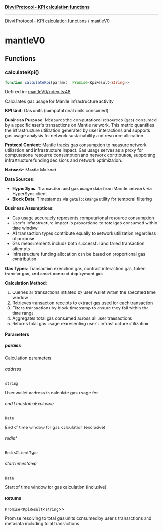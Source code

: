 [**Divvi Protocol - KPI calculation functions**](./README)

---

[Divvi Protocol - KPI calculation functions](./README) / mantleV0

# mantleV0

## Functions

### calculateKpi()

```ts
function calculateKpi(params): Promise<KpiResult<string>>
```

Defined in: [mantleV0/index.ts:48](https://github.com/divvi-xyz/divvi-protocol/blob/main/scripts/calculateKpi/protocols/mantleV0/index.ts#L48)

Calculates gas usage for Mantle infrastructure activity.

**KPI Unit**: Gas units (computational units consumed)

**Business Purpose**: Measures the computational resources (gas) consumed by a specific user's
transactions on Mantle network. This metric quantifies the infrastructure utilization generated by user
interactions and supports gas usage analysis for network sustainability and resource allocation.

**Protocol Context**: Mantle tracks gas consumption to measure network utilization
and infrastructure impact. Gas usage serves as a proxy for computational resource consumption and
network contribution, supporting infrastructure funding decisions and network optimization.

**Network**: Mantle Mainnet

**Data Sources**:

- **HyperSync**: Transaction and gas usage data from Mantle network via HyperSync client
- **Block Data**: Timestamps via `getBlockRange` utility for temporal filtering

**Business Assumptions**:

- Gas usage accurately represents computational resource consumption
- User's infrastructure impact is proportional to total gas consumed within time window
- All transaction types contribute equally to network utilization regardless of purpose
- Gas measurements include both successful and failed transaction attempts
- Infrastructure funding allocation can be based on proportional gas contribution

**Gas Types**: Transaction execution gas, contract interaction gas, token transfer gas, and smart contract deployment gas

**Calculation Method**:

1. Queries all transactions initiated by user wallet within the specified time window
2. Retrieves transaction receipts to extract gas used for each transaction
3. Filters transactions by block timestamp to ensure they fall within the time range
4. Aggregates total gas consumed across all user transactions
5. Returns total gas usage representing user's infrastructure utilization

#### Parameters

##### params

Calculation parameters

###### address

`string`

User wallet address to calculate gas usage for

###### endTimestampExclusive

`Date`

End of time window for gas calculation (exclusive)

###### redis?

`RedisClientType`

###### startTimestamp

`Date`

Start of time window for gas calculation (inclusive)

#### Returns

`Promise`\<`KpiResult`\<`string`\>\>

Promise resolving to total gas units consumed by user's transactions and metadata including total transactions

